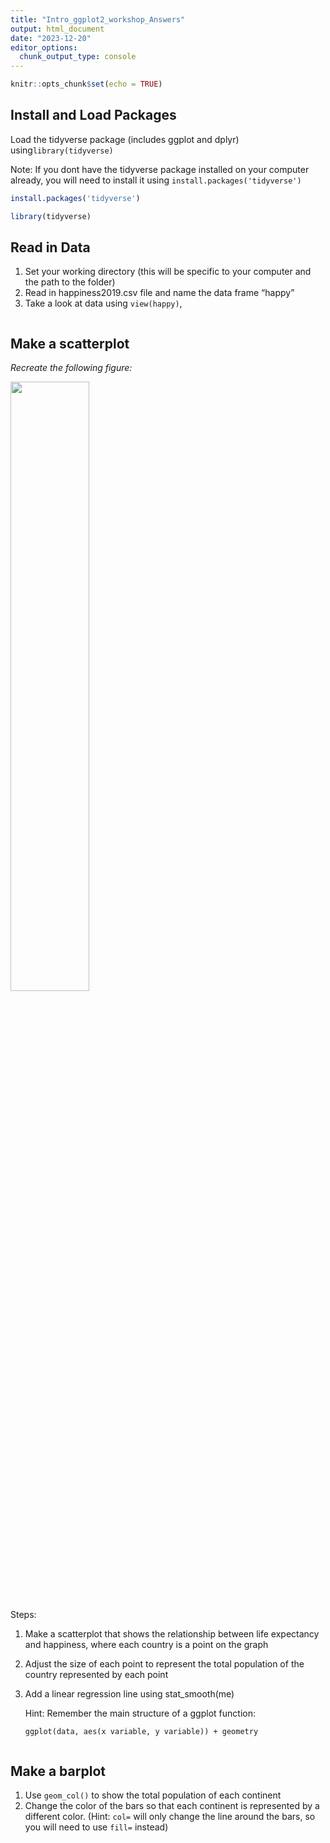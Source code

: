 ```yaml
---
title: "Intro_ggplot2_workshop_Answers"
output: html_document
date: "2023-12-20"
editor_options: 
  chunk_output_type: console
---
```


```r
knitr::opts_chunk$set(echo = TRUE)
```

## Install and Load Packages

Load the tidyverse package (includes ggplot and dplyr) using`library(tidyverse)`

Note: If you dont have the tidyverse package installed on your computer already, you will need to install it using `install.packages('tidyverse')`

```r

install.packages('tidyverse')

library(tidyverse)

```

## Read in Data

1.  Set your working directory (this will be specific to your computer and the path to the folder)
2.  Read in happiness2019.csv file and name the data frame "happy"
3.  Take a look at data using `view(happy)`,

```r



```

## Make a scatterplot

*Recreate the following figure:*

![](ScatterplotExample.jpg.jpeg){width="50%"}

Steps:

1.  Make a scatterplot that shows the relationship between life expectancy and happiness, where each country is a point on the graph

2.  Adjust the size of each point to represent the total population of the country represented by each point

3.  Add a linear regression line using stat_smooth(me)

    Hint: Remember the main structure of a ggplot function:

    `ggplot(data, aes(x variable, y variable)) + geometry`

```r






```

## Make a barplot

1.  Use `geom_col()` to show the total population of each continent
2.  Change the color of the bars so that each continent is represented by a different color. (Hint: `col=` will only change the line around the bars, so you will need to use `fill=` instead)

```r





```

## 
